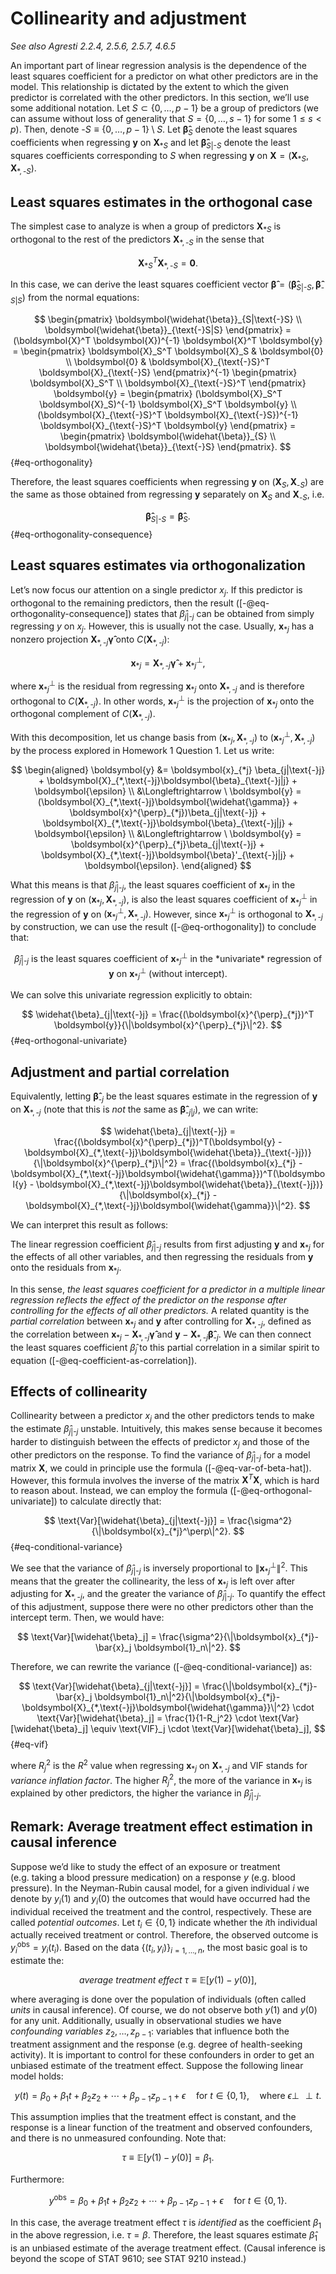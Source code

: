 # Collinearity and adjustment

*See also Agresti 2.2.4, 2.5.6, 2.5.7, 4.6.5*

An important part of linear regression analysis is the dependence of the least squares coefficient for a predictor on what other predictors are in the model. This relationship is dictated by the extent to which the given predictor is correlated with the other predictors. In this section, we'll use some additional notation. Let $S \subset \{0, \dots, p-1\}$ be a group of predictors (we can assume without loss of generality that $S = \{0, \dots, s-1\}$ for some $1 \leq s < p$). Then, denote $\text{-}S \equiv \{0, \dots, p-1\} \setminus S$. Let $\boldsymbol{\widehat{\beta}}_S$ denote the least squares coefficients when regressing $\boldsymbol{y}$ on $\boldsymbol{X}_{*S}$ and let $\boldsymbol{\widehat{\beta}}_{S|\text{-}S}$ denote the least squares coefficients corresponding to $S$ when regressing $\boldsymbol{y}$ on $\boldsymbol{X} = (\boldsymbol{X}_{*S}, \boldsymbol{X}_{*,\text{-}S})$.

## Least squares estimates in the orthogonal case

The simplest case to analyze is when a group of predictors $\boldsymbol{X}_{*S}$ is orthogonal to the rest of the predictors $\boldsymbol{X}_{*,\text{-}S}$ in the sense that

$$
\boldsymbol{X}_{*S}^T \boldsymbol{X}_{*,\text{-}S} = \boldsymbol{0}.
$$

In this case, we can derive the least squares coefficient vector $\boldsymbol{\widehat{\beta}} = (\boldsymbol{\widehat{\beta}}_{S|\text{-}S}, \boldsymbol{\widehat{\beta}}_{\text{-}S|S})$ from the normal equations:

$$
\begin{pmatrix}
\boldsymbol{\widehat{\beta}}_{S|\text{-}S} \\
\boldsymbol{\widehat{\beta}}_{\text{-}S|S}
\end{pmatrix} = (\boldsymbol{X}^T \boldsymbol{X})^{-1} \boldsymbol{X}^T \boldsymbol{y} =
\begin{pmatrix}
\boldsymbol{X}_S^T \boldsymbol{X}_S & \boldsymbol{0} \\
\boldsymbol{0} & \boldsymbol{X}_{\text{-}S}^T \boldsymbol{X}_{\text{-}S}
\end{pmatrix}^{-1}
\begin{pmatrix}
\boldsymbol{X}_S^T \\
\boldsymbol{X}_{\text{-}S}^T
\end{pmatrix} \boldsymbol{y} =
\begin{pmatrix}
(\boldsymbol{X}_S^T \boldsymbol{X}_S)^{-1} \boldsymbol{X}_S^T \boldsymbol{y} \\
(\boldsymbol{X}_{\text{-}S}^T \boldsymbol{X}_{\text{-}S})^{-1} \boldsymbol{X}_{\text{-}S}^T \boldsymbol{y}
\end{pmatrix} = 
\begin{pmatrix}
\boldsymbol{\widehat{\beta}}_{S} \\
\boldsymbol{\widehat{\beta}}_{\text{-}S}
\end{pmatrix}.
$$ {#eq-orthogonality}

Therefore, the least squares coefficients when regressing $\boldsymbol{y}$ on $(\boldsymbol{X}_S, \boldsymbol{X}_{\text{-}S})$ are the same as those obtained from regressing $\boldsymbol{y}$ separately on $\boldsymbol{X}_S$ and $\boldsymbol{X}_{\text{-}S}$, i.e.

$$
\boldsymbol{\widehat{\beta}}_{S|\text{-}S} = \boldsymbol{\widehat{\beta}}_{S}.
$$ {#eq-orthogonality-consequence}

## Least squares estimates via orthogonalization

Let's now focus our attention on a single predictor $x_j$. If this predictor is orthogonal to the remaining predictors, then the result ([-@eq-orthogonality-consequence]) states that $\widehat{\beta}_{j|\text{-}j}$ can be obtained from simply regressing $y$ on $x_j$. However, this is usually not the case. Usually, $\boldsymbol{x}_{*j}$ has a nonzero projection $\boldsymbol{X}_{*,\text{-}j}\boldsymbol{\widehat{\gamma}}$ onto $C(\boldsymbol{X}_{*,\text{-}j})$:

$$
\boldsymbol{x}_{*j} = \boldsymbol{X}_{*,\text{-}j}\boldsymbol{\widehat{\gamma}} + \boldsymbol{x}^{\perp}_{*j},
$$

where $\boldsymbol{x}^{\perp}_{*j}$ is the residual from regressing $\boldsymbol{x}_{*j}$ onto $\boldsymbol{X}_{*,\text{-}j}$ and is therefore orthogonal to $C(\boldsymbol{X}_{*,\text{-}j})$. In other words, $\boldsymbol{x}^{\perp}_{*j}$ is the projection of $\boldsymbol{x}_{*j}$ onto the orthogonal complement of $C(\boldsymbol{X}_{*,\text{-}j})$.

With this decomposition, let us change basis from $(\boldsymbol{x}_{*j}, \boldsymbol{X}_{*,\text{-}j})$ to $(\boldsymbol{x}^{\perp}_{*j}, \boldsymbol{X}_{*,\text{-}j})$ by the process explored in Homework 1 Question 1. Let us write:

$$
\begin{aligned}
\boldsymbol{y} &= \boldsymbol{x}_{*j} \beta_{j|\text{-}j} + \boldsymbol{X}_{*,\text{-}j}\boldsymbol{\beta}_{\text{-}j|j} + \boldsymbol{\epsilon} \\
&\Longleftrightarrow \ \boldsymbol{y} = (\boldsymbol{X}_{*,\text{-}j}\boldsymbol{\widehat{\gamma}} + \boldsymbol{x}^{\perp}_{*j})\beta_{j|\text{-}j} + \boldsymbol{X}_{*,\text{-}j}\boldsymbol{\beta}_{\text{-}j|j} + \boldsymbol{\epsilon} \\
&\Longleftrightarrow \ \boldsymbol{y} = \boldsymbol{x}^{\perp}_{*j}\beta_{j|\text{-}j} + \boldsymbol{X}_{*,\text{-}j}\boldsymbol{\beta}'_{\text{-}j|j} + \boldsymbol{\epsilon}.
\end{aligned}
$$

What this means is that $\widehat{\beta}_{j|\text{-}j}$, the least squares coefficient of $\boldsymbol{x}_{*j}$ in the regression of $\boldsymbol{y}$ on $(\boldsymbol{x}_{*j}, \boldsymbol{X}_{*,\text{-}j})$, is also the least squares coefficient of $\boldsymbol{x}^{\perp}_{*j}$ in the regression of $\boldsymbol{y}$ on $(\boldsymbol{x}^{\perp}_{*j}, \boldsymbol{X}_{*,\text{-}j})$. However, since $\boldsymbol{x}^{\perp}_{*j}$ is orthogonal to $\boldsymbol{X}_{*,\text{-}j}$ by construction, we can use the result ([-@eq-orthogonality]) to conclude that:

$$
\widehat{\beta}_{j|\text{-}j} \text{ is the least squares coefficient of } \boldsymbol{x}^{\perp}_{*j} \text{ in the *univariate* regression of } \boldsymbol{y} \text{ on } \boldsymbol{x}^{\perp}_{*j} \text{ (without intercept).}
$$

We can solve this univariate regression explicitly to obtain:

$$
\widehat{\beta}_{j|\text{-}j} = \frac{(\boldsymbol{x}^{\perp}_{*j})^T \boldsymbol{y}}{\|\boldsymbol{x}^{\perp}_{*j}\|^2}.
$$ {#eq-orthogonal-univariate}

## Adjustment and partial correlation

Equivalently, letting $\boldsymbol{\widehat{\beta}}_{\text{-}j}$ be the least squares estimate in the regression of $\boldsymbol{y}$ on $\boldsymbol{X}_{*,\text{-}j}$ (note that this is *not* the same as $\boldsymbol{\widehat{\beta}}_{\text{-}j|j}$), we can write:

$$
\widehat{\beta}_{j|\text{-}j} = \frac{(\boldsymbol{x}^{\perp}_{*j})^T(\boldsymbol{y} - \boldsymbol{X}_{*,\text{-}j}\boldsymbol{\widehat{\beta}}_{\text{-}j})}{\|\boldsymbol{x}^{\perp}_{*j}\|^2} = \frac{(\boldsymbol{x}_{*j} - \boldsymbol{X}_{*,\text{-}j}\boldsymbol{\widehat{\gamma}})^T(\boldsymbol{y} - \boldsymbol{X}_{*,\text{-}j}\boldsymbol{\widehat{\beta}}_{\text{-}j})}{\|\boldsymbol{x}_{*j} -\boldsymbol{X}_{*,\text{-}j}\boldsymbol{\widehat{\gamma}}\|^2}.
$$

We can interpret this result as follows:

::: {#thm-frisch-waugh-lovell}
The linear regression coefficient $\widehat{\beta}_{j|\text{-}j}$ results from first adjusting $\boldsymbol{y}$ and $\boldsymbol{x}_{*j}$ for the effects of all other variables, and then regressing the residuals from $\boldsymbol{y}$ onto the residuals from $\boldsymbol{x}_{*j}$.
:::

In this sense, *the least squares coefficient for a predictor in a multiple linear regression reflects the effect of the predictor on the response after controlling for the effects of all other predictors.* A related quantity is the *partial correlation* between $\boldsymbol{x}_{*j}$ and $\boldsymbol{y}$ after controlling for $\boldsymbol{X}_{*,\text{-}j}$, defined as the correlation between $\boldsymbol{x}_{*j} - \boldsymbol{X}_{*,\text{-}j}\boldsymbol{\widehat{\gamma}}$ and $\boldsymbol{y} - \boldsymbol{X}_{*,\text{-}j}\boldsymbol{\widehat{\beta}}_{\text{-}j}$. We can then connect the least squares coefficient $\widehat{\beta}_j$ to this partial correlation in a similar spirit to equation ([-@eq-coefficient-as-correlation]).

## Effects of collinearity

Collinearity between a predictor $x_j$ and the other predictors tends to make the estimate $\widehat{\beta}_{j|\text{-}j}$ unstable. Intuitively, this makes sense because it becomes harder to distinguish between the effects of predictor $x_j$ and those of the other predictors on the response. To find the variance of $\widehat{\beta}_{j|\text{-}j}$ for a model matrix $\boldsymbol{X}$, we could in principle use the formula ([-@eq-var-of-beta-hat]). However, this formula involves the inverse of the matrix $\boldsymbol{X}^T \boldsymbol{X}$, which is hard to reason about. Instead, we can employ the formula ([-@eq-orthogonal-univariate]) to calculate directly that:

$$
\text{Var}[\widehat{\beta}_{j|\text{-}j}] = \frac{\sigma^2}{\|\boldsymbol{x}_{*j}^\perp\|^2}.
$$ {#eq-conditional-variance}

We see that the variance of $\widehat{\beta}_{j|\text{-}j}$ is inversely proportional to $\|\boldsymbol{x}_{*j}^\perp\|^2$. This means that the greater the collinearity, the less of $\boldsymbol{x}_{*j}$ is left over after adjusting for $\boldsymbol{X}_{*,\text{-}j}$, and the greater the variance of $\widehat{\beta}_{j|\text{-}j}$. To quantify the effect of this adjustment, suppose there were no other predictors other than the intercept term. Then, we would have:

$$
\text{Var}[\widehat{\beta}_j] = \frac{\sigma^2}{\|\boldsymbol{x}_{*j}-\bar{x}_j \boldsymbol{1}_n\|^2}.
$$

Therefore, we can rewrite the variance ([-@eq-conditional-variance]) as:

$$
\text{Var}[\widehat{\beta}_{j|\text{-}j}] = \frac{\|\boldsymbol{x}_{*j}-\bar{x}_j \boldsymbol{1}_n\|^2}{\|\boldsymbol{x}_{*j}-\boldsymbol{X}_{*,\text{-}j}\boldsymbol{\widehat{\gamma}}\|^2} \cdot \text{Var}[\widehat{\beta}_j] = \frac{1}{1-R_j^2} \cdot \text{Var}[\widehat{\beta}_j] \equiv \text{VIF}_j \cdot \text{Var}[\widehat{\beta}_j],
$$ {#eq-vif}

where $R_j^2$ is the $R^2$ value when regressing $\boldsymbol{x}_{*j}$ on $\boldsymbol{X}_{*,\text{-}j}$ and VIF stands for *variance inflation factor*. The higher $R_j^2$, the more of the variance in $\boldsymbol{x}_{*j}$ is explained by other predictors, the higher the variance in $\widehat{\beta}_{j|\text{-}j}$.

## Remark: Average treatment effect estimation in causal inference

Suppose we'd like to study the effect of an exposure or treatment (e.g. taking a blood pressure medication) on a response $y$ (e.g. blood pressure). In the Neyman-Rubin causal model, for a given individual $i$ we denote by $y_i(1)$ and $y_i(0)$ the outcomes that would have occurred had the individual received the treatment and the control, respectively. These are called *potential outcomes*. Let $t_i \in \{0,1\}$ indicate whether the $i$th individual actually received treatment or control. Therefore, the observed outcome is $y_i^{\text{obs}} = y_i(t_i)$.\footnote{This requires the *stable unit treatment value assumption* (SUTVA), which prevents issues like *interference*, where the treatment of individual $i$ can be affected by the assigned treatments of other individuals.} Based on the data $\{(t_i, y_i)\}_{i = 1, \dots, n}$, the most basic goal is to estimate the:

$$
\textit{average treatment effect} \  \tau \equiv \mathbb{E}[y(1) - y(0)],
$$

where averaging is done over the population of individuals (often called *units* in causal inference). Of course, we do not observe both $y(1)$ and $y(0)$ for any unit. Additionally, usually in observational studies we have *confounding variables* $z_2, \dots, z_{p-1}$: variables that influence both the treatment assignment and the response (e.g. degree of health-seeking activity). It is important to control for these confounders in order to get an unbiased estimate of the treatment effect. Suppose the following linear model holds:

$$
y(t) = \beta_0 + \beta_1 t + \beta_2 z_2 + \cdots + \beta_{p-1} z_{p-1} + \epsilon \quad \text{for } t \in \{0, 1\}, \quad \text{where} \ \epsilon \perp\!\!\!\!\perp t.
$$

This assumption implies that the treatment effect is constant, and the response is a linear function of the treatment and observed confounders, and there is no unmeasured confounding. Note that:

$$
\tau \equiv \mathbb{E}[y(1) - y(0)] = \beta_1.
$$

Furthermore:

$$
y^{\text{obs}} = \beta_0 + \beta_1 t + \beta_2 z_2 + \cdots + \beta_{p-1} z_{p-1} + \epsilon \quad \text{for } t \in \{0, 1\}.
$$

In this case, the average treatment effect $\tau$ is *identified* as the coefficient $\beta_1$ in the above regression, i.e. $\tau = \beta$. Therefore, the least squares estimate $\widehat{\beta}_1$ is an unbiased estimate of the average treatment effect. (Causal inference is beyond the scope of STAT 9610; see STAT 9210 instead.)
